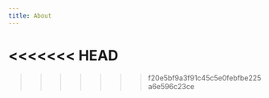 ```yaml
---
title: About
---
```


<<<<<<< HEAD
=======
>>>>>>> f20e5bf9a3f91c45c5e0febfbe225a6e596c23ce

<!-- TODO for testing purposes -->

<AllMembers />

<Profiles />
<TabbedInterface
  profiles={[
    { name: "members", count: "65" },
    { name: "alumni", count: "19" },
    { name: "clients", count: "17" },
  ]}
/>
